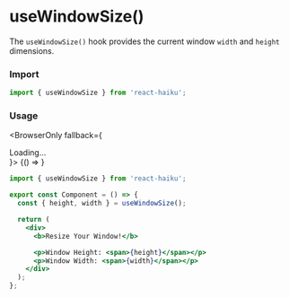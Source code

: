 # useWindowSize()

The `useWindowSize()` hook provides the current window `width` and `height` dimensions.

### Import

```jsx
import { useWindowSize } from 'react-haiku';
```

### Usage


<BrowserOnly fallback={<div>Loading...</div>}>
  {() => <UseWindowSizeDemo />}
</BrowserOnly>

```jsx
import { useWindowSize } from 'react-haiku';

export const Component = () => {
  const { height, width } = useWindowSize();

  return (
    <div>
      <b>Resize Your Window!</b>

      <p>Window Height: <span>{height}</span></p>
      <p>Window Width: <span>{width}</span></p>
    </div>
  );
};
```
